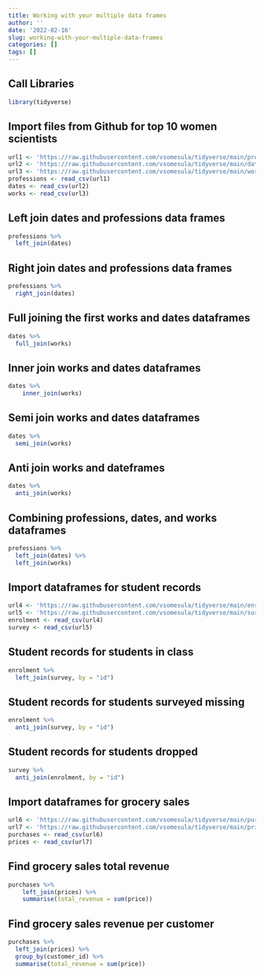 ```yaml
---
title: Working with your multiple data frames
author: ''
date: '2022-02-16'
slug: working-with-your-multiple-data-frames
categories: []
tags: []
---
```

## Call Libraries 
```r
library(tidyverse)
```

## Import files from Github for top 10 women scientists

```r
url1 <- 'https://raw.githubusercontent.com/vsomesula/tidyverse/main/professions.csv'
url2 <- 'https://raw.githubusercontent.com/vsomesula/tidyverse/main/dates.csv'
url3 <- 'https://raw.githubusercontent.com/vsomesula/tidyverse/main/works.csv'
professions <- read_csv(url1)
dates <- read_csv(url2)
works <- read_csv(url3)
```
## Left join dates and professions data frames
```r
professions %>%
  left_join(dates)
```
## Right join dates and professions data frames
```r
professions %>% 
  right_join(dates)
```

## Full joining the first works and dates dataframes
```r
dates %>% 
  full_join(works)
```
## Inner join works and dates dataframes
```r
dates %>%
    inner_join(works)
```
## Semi join works and dates dataframes
```r
dates %>%
  semi_join(works)
```

## Anti join works and dateframes
```r
dates %>%
  anti_join(works)
```

## Combining professions, dates, and works dataframes
```r
professions %>%
  left_join(dates) %>%
  left_join(works)
```

## Import dataframes for student records

```r
url4 <- 'https://raw.githubusercontent.com/vsomesula/tidyverse/main/enrolment.csv'
url5 <- 'https://raw.githubusercontent.com/vsomesula/tidyverse/main/survey.csv'
enrolment <- read_csv(url4)
survey <- read_csv(url5)

```

## Student records for students in class
```r
enrolment %>%
  left_join(survey, by = "id")
```

## Student records for students surveyed missing
```r
enrolment %>%
  anti_join(survey, by = "id")
```

## Student records for students dropped

```r
survey %>%
  anti_join(enrolment, by = "id")
```

## Import dataframes for grocery sales

```r
url6 <- 'https://raw.githubusercontent.com/vsomesula/tidyverse/main/purchases.csv'
url7 <- 'https://raw.githubusercontent.com/vsomesula/tidyverse/main/prices.csv'
purchases <- read_csv(url6)
prices <- read_csv(url7)

```

## Find grocery sales total revenue

```r
purchases %>%
    left_join(prices) %>%
    summarise(total_revenue = sum(price))
```

## Find grocery sales revenue per customer

```r
purchases %>%
  left_join(prices) %>%
  group_by(customer_id) %>%
  summarise(total_revenue = sum(price))
```


